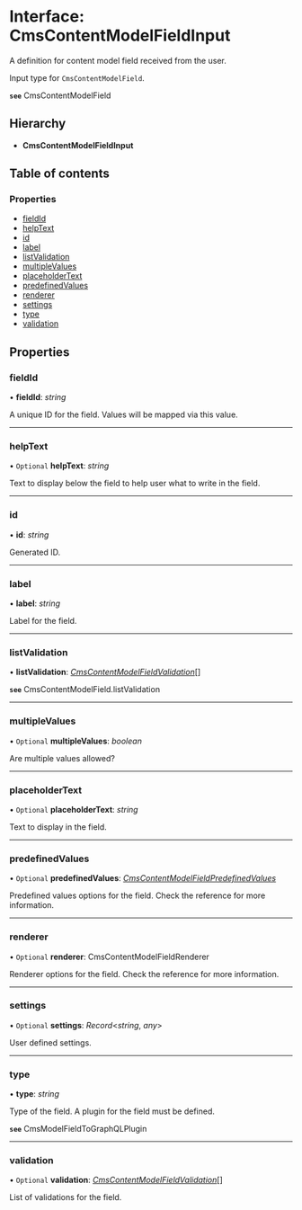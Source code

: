 # Interface: CmsContentModelFieldInput

A definition for content model field received from the user.

Input type for `CmsContentModelField`.

**`see`** CmsContentModelField

## Hierarchy

* **CmsContentModelFieldInput**

## Table of contents

### Properties

- [fieldId](cmscontentmodelfieldinput.mdx#fieldid)
- [helpText](cmscontentmodelfieldinput.mdx#helptext)
- [id](cmscontentmodelfieldinput.mdx#id)
- [label](cmscontentmodelfieldinput.mdx#label)
- [listValidation](cmscontentmodelfieldinput.mdx#listvalidation)
- [multipleValues](cmscontentmodelfieldinput.mdx#multiplevalues)
- [placeholderText](cmscontentmodelfieldinput.mdx#placeholdertext)
- [predefinedValues](cmscontentmodelfieldinput.mdx#predefinedvalues)
- [renderer](cmscontentmodelfieldinput.mdx#renderer)
- [settings](cmscontentmodelfieldinput.mdx#settings)
- [type](cmscontentmodelfieldinput.mdx#type)
- [validation](cmscontentmodelfieldinput.mdx#validation)

## Properties

### fieldId

• **fieldId**: *string*

A unique ID for the field. Values will be mapped via this value.

___

### helpText

• `Optional` **helpText**: *string*

Text to display below the field to help user what to write in the field.

___

### id

• **id**: *string*

Generated ID.

___

### label

• **label**: *string*

Label for the field.

___

### listValidation

• **listValidation**: [*CmsContentModelFieldValidation*](cmscontentmodelfieldvalidation.mdx)[]

**`see`** CmsContentModelField.listValidation

___

### multipleValues

• `Optional` **multipleValues**: *boolean*

Are multiple values allowed?

___

### placeholderText

• `Optional` **placeholderText**: *string*

Text to display in the field.

___

### predefinedValues

• `Optional` **predefinedValues**: [*CmsContentModelFieldPredefinedValues*](cmscontentmodelfieldpredefinedvalues.mdx)

Predefined values options for the field. Check the reference for more information.

___

### renderer

• `Optional` **renderer**: CmsContentModelFieldRenderer

Renderer options for the field. Check the reference for more information.

___

### settings

• `Optional` **settings**: *Record*<*string*, *any*\>

User defined settings.

___

### type

• **type**: *string*

Type of the field. A plugin for the field must be defined.

**`see`** CmsModelFieldToGraphQLPlugin

___

### validation

• `Optional` **validation**: [*CmsContentModelFieldValidation*](cmscontentmodelfieldvalidation.mdx)[]

List of validations for the field.
